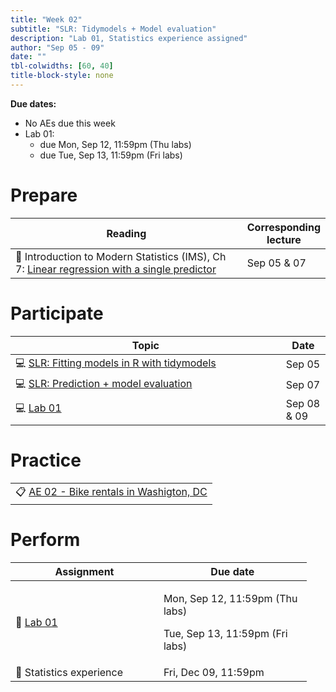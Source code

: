 ```yaml
---
title: "Week 02"
subtitle: "SLR: Tidymodels + Model evaluation"
description: "Lab 01, Statistics experience assigned"
author: "Sep 05 - 09"
date: ""
tbl-colwidths: [60, 40]
title-block-style: none
---
```


::: callout-important
**Due dates:**

-   No AEs due this week
-   Lab 01:
    -   due Mon, Sep 12, 11:59pm (Thu labs)
    -   due Tue, Sep 13, 11:59pm (Fri labs)
:::

# Prepare

+-------------------------------------------------------------------------------------------------------------------------------------------------+-----------------------+
| Reading                                                                                                                                         | Corresponding lecture |
+=================================================================================================================================================+=======================+
| 📖 Introduction to Modern Statistics (IMS), Ch 7: [Linear regression with a single predictor](https://openintro-ims.netlify.app/model-slr.html) | Sep 05 & 07           |
+-------------------------------------------------------------------------------------------------------------------------------------------------+-----------------------+

# Participate

+--------------------------------------------------------------------------------+-------------+
| Topic                                                                          | Date        |
+================================================================================+=============+
| 💻 [SLR: Fitting models in R with tidymodels](../slides/03-slr-tidymodels.qmd) | Sep 05      |
+--------------------------------------------------------------------------------+-------------+
| 💻 [SLR: Prediction + model evaluation](../slides/04-slr-evaluation.qmd)       | Sep 07      |
+--------------------------------------------------------------------------------+-------------+
| 💻 [Lab 01](../slides/lab-01.qmd)                                              | Sep 08 & 09 |
+--------------------------------------------------------------------------------+-------------+

# Practice

+-----------------------------------------------------------------------+
| 📋 [AE 02 - Bike rentals in Washigton, DC](../ae/ae-02-bikeshare.qmd) |
+-----------------------------------------------------------------------+

# Perform

+---------------------------------+---------------------------------+
| Assignment                      | Due date                        |
+=================================+=================================+
| 📝 [Lab 01](../labs/lab-01.qmd) | Mon, Sep 12, 11:59pm (Thu labs) |
|                                 |                                 |
|                                 | Tue, Sep 13, 11:59pm (Fri labs) |
+---------------------------------+---------------------------------+
| 📝 Statistics experience        | Fri, Dec 09, 11:59pm            |
+---------------------------------+---------------------------------+
